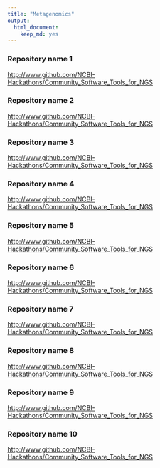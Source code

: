```yaml
---
title: "Metagenomics"
output: 
  html_document: 
    keep_md: yes
---
```


### Repository name 1

<a href="https://www.github.com/NCBI-Hackathons/Community_Software_Tools_for_NGS" target="_blank">http://www.github.com/NCBI-Hackathons/Community_Software_Tools_for_NGS</a>

### Repository name 2

<a href="https://www.github.com/NCBI-Hackathons/Community_Software_Tools_for_NGS" target="_blank">http://www.github.com/NCBI-Hackathons/Community_Software_Tools_for_NGS</a>

### Repository name 3

<a href="https://www.github.com/NCBI-Hackathons/Community_Software_Tools_for_NGS" target="_blank">http://www.github.com/NCBI-Hackathons/Community_Software_Tools_for_NGS</a>

### Repository name 4

<a href="https://www.github.com/NCBI-Hackathons/Community_Software_Tools_for_NGS" target="_blank">http://www.github.com/NCBI-Hackathons/Community_Software_Tools_for_NGS</a>

### Repository name 5


<a href="https://www.github.com/NCBI-Hackathons/Community_Software_Tools_for_NGS" target="_blank">http://www.github.com/NCBI-Hackathons/Community_Software_Tools_for_NGS</a>

### Repository name 6

<a href="https://www.github.com/NCBI-Hackathons/Community_Software_Tools_for_NGS" target="_blank">http://www.github.com/NCBI-Hackathons/Community_Software_Tools_for_NGS</a>

### Repository name 7

<a href="https://www.github.com/NCBI-Hackathons/Community_Software_Tools_for_NGS" target="_blank">http://www.github.com/NCBI-Hackathons/Community_Software_Tools_for_NGS</a>

### Repository name 8

<a href="https://www.github.com/NCBI-Hackathons/Community_Software_Tools_for_NGS" target="_blank">http://www.github.com/NCBI-Hackathons/Community_Software_Tools_for_NGS</a>

### Repository name 9

<a href="https://www.github.com/NCBI-Hackathons/Community_Software_Tools_for_NGS" target="_blank">http://www.github.com/NCBI-Hackathons/Community_Software_Tools_for_NGS</a>

### Repository name 10

<a href="https://www.github.com/NCBI-Hackathons/Community_Software_Tools_for_NGS" target="_blank">http://www.github.com/NCBI-Hackathons/Community_Software_Tools_for_NGS</a>
